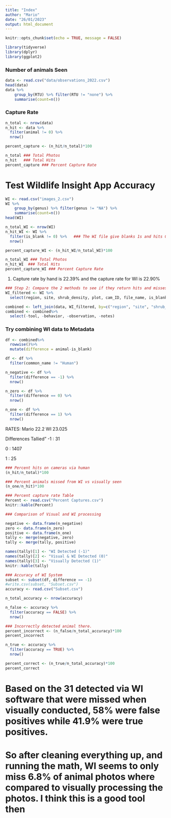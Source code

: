 ```yaml
---
title: "Index"
author: "Mario"
date: "26/01/2023"
output: html_document
---
```


```r
knitr::opts_chunk$set(echo = TRUE, message = FALSE)
```

```r
library(tidyverse)
library(dplyr)
library(ggplot2)
```

### Number of animals Seen
```r
data <- read.csv("data/observations_2022.csv")
head(data)
data %>%
    group_by(RTU) %>% filter(RTU != "none") %>%
    summarise(count=n())
```
### Capture Rate
```r

n_total <- nrow(data)
n_hit <- data %>%
  filter(animal != 0) %>%
  nrow()

percent_capture <- (n_hit/n_total)*100

n_total ### Total Photos
n_hit   ### Total Hits
percent_capture ### Percent Capture Rate
```
# Test Wildlife Insight App Accuracy
```r
WI <- read.csv("images_2.csv")
WI %>%
    group_by(genus) %>% filter(genus != "NA") %>%
    summarise(count=n())
head(WI)

n_total_WI <- nrow(WI)
n_hit_WI <- WI %>%
  filter(is_blank != 0) %>%   ### The WI file give blanks 1s and hits 0s
  nrow()

percent_capture_WI <- (n_hit_WI/n_total_WI)*100

n_total_WI ### Total Photos
n_hit_WI  ### Total Hits
percent_capture_WI ### Percent Capture Rate
```
1) Capture rate by hand is 22.39% and the capture rate for WI is 22.90%

```r
### Step 2: Compare the 2 methods to see if they return hits and misses on the same photos.
WI_filtered <- WI %>%
  select(region, site, shrub_density, plot, cam_ID, file_name, is_blank, common_name)

combined <- left_join(data, WI_filtered, by=c("region", "site", "shrub_density", "plot", "cam_ID", "file_name"))
combined <- combined%>%
  select(-tool, -behavior, -observation, -notes)
```
### Try combining WI data to Metadata
```r
df <- combined%>%
  rowwise()%>%
  mutate(difference = animal-is_blank)

df <- df %>%
  filter(common_name != "Human")

n_negative <- df %>%
  filter(difference == -1) %>% 
  nrow()

n_zero <- df %>%
  filter(difference == 0) %>% 
  nrow()

n_one <- df %>%
  filter(difference == 1) %>% 
  nrow()
```


RATES:
Mario 22.2
WI 23.025

Differences Tallied"
-1 : 31   

0 : 1407

1 : 25       


```r
### Percent hits on cameras via human
(n_hit/n_total)*100

### Percent animals missed from WI vs visually seen
(n_one/n_hit)*100
```

```r
### Percent capture rate Table
Percent <- read.csv("Percent Captures.csv")
knitr::kable(Percent)
```

```r
### Comparison of Visual and WI processing

negative <- data.frame(n_negative)
zero <- data.frame(n_zero)
positive <- data.frame(n_one)
tally <- merge(negative, zero)
tally <- merge(tally, positive)

names(tally)[1] <- "WI Detected (-1)"
names(tally)[2] <- "Visual & WI Detected (0)"
names(tally)[3] <- "Visually Detected (1)"
knitr::kable(tally)
```

```r
### Accuracy of WI System
subset <- subset(df, difference == -1)
#write.csv(subset, "Subset.csv")
accuracy <- read.csv("Subset.csv")

n_total_accuracy <- nrow(accuracy)

n_false <- accuracy %>%
  filter(accuracy == FALSE) %>% 
  nrow()

### Incorrectly detected animal there.
percent_incorrect <- (n_false/n_total_accuracy)*100
percent_incorrect

n_true <- accuracy %>%
  filter(accuracy == TRUE) %>%
  nrow()

percent_correct <- (n_true/n_total_accuracy)*100
percent_correct

```
# Based on the 31 detected via WI software that were missed when visually conducted, 58% were false positives while 41.9% were true positives.



# So after cleaning everything up, and running the math, WI seems to only miss 6.8% of animal photos where compared to visually processing the photos. I think this is a good tool then